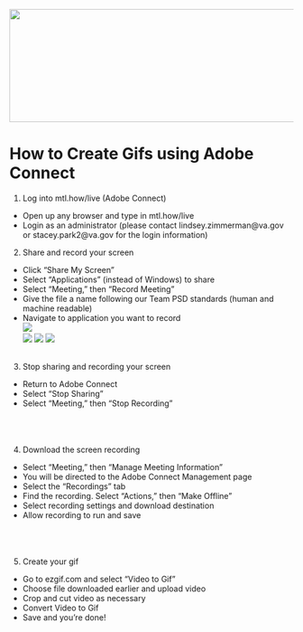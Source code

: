 <img src = "https://github.com/lzim/teampsd/blob/teampsd_style/teampsd_logo/team_psd_logo_sm.png"
     height = "200" width = "600">  

# How to Create Gifs using Adobe Connect

1. Log into mtl.how/live (Adobe Connect)
- Open up any browser and type in mtl.how/live
- Login as an administrator (please contact lindsey.zimmerman@va.gov or stacey.park2@va.gov for the login information)

2. Share and record your screen 
- Click "Share My Screen"
- Select "Applications" (instead of Windows) to share
- Select "Meeting," then "Record Meeting"
- Give the file a name following our Team PSD standards (human and machine readable)
- Navigate to application you want to record  
![](https://github.com/lzim/teampsd/blob/master/resources/gif_guide/gif_guide_1.gif)  
![](https://raw.githubusercontent.com/lzim/teampsd/blob/master/resources/gif_guide/gif_guide_2.gif)
![](https://raw.githubusercontent.com/lzim/teampsd/blob/master/resources/gif_guide/gif_guide_3.gif)
![](https://raw.githubusercontent.com/lzim/teampsd/blob/master/resources/gif_guide/gif_guide_4.gif)
![]()  
![]()  

3. Stop sharing and recording your screen
- Return to Adobe Connect
- Select "Stop Sharing"
- Select "Meeting," then "Stop Recording"
![]()  
![]()  
![]()  
![]()  

4. Download the screen recording
- Select "Meeting," then "Manage Meeting Information"
- You will be directed to the Adobe Connect Management page
- Select the "Recordings" tab
- Find the recording. Select "Actions," then "Make Offline"
- Select recording settings and download destination
- Allow recording to run and save
![]()  
![]()  
![]()  
![]()  

5. Create your gif
- Go to ezgif.com and select "Video to Gif"
- Choose file downloaded earlier and upload video
- Crop and cut video as necessary
- Convert Video to Gif
- Save and you're done!
![]()  
![]()  
![]()  
![]()  



